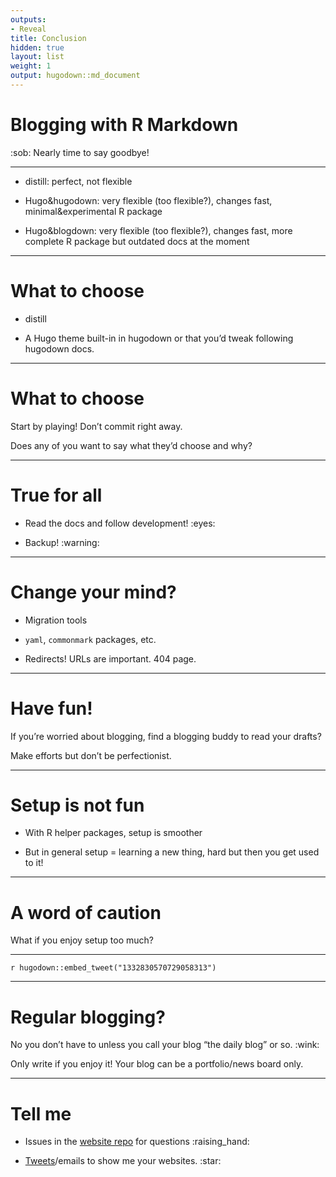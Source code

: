```yaml
---
outputs:
- Reveal
title: Conclusion
hidden: true
layout: list
weight: 1
output: hugodown::md_document
---
```


# Blogging with R Markdown

:sob: Nearly time to say goodbye!

---

* distill: perfect, not flexible

* Hugo&hugodown: very flexible (too flexible?), changes fast, minimal&experimental R package

* Hugo&blogdown: very flexible (too flexible?), changes fast, more complete R package but outdated docs at the moment

---

# What to choose

* distill

* A Hugo theme built-in in hugodown or that you'd tweak following hugodown docs.

---

# What to choose

Start by playing! Don't commit right away.

Does any of you want to say what they'd choose and why?

---

# True for all

* Read the docs and follow development! :eyes:

* Backup! :warning:

---

# Change your mind?

* Migration tools

* `yaml`, `commonmark` packages, etc.

* Redirects! URLs are important. 404 page.

---

# Have fun!

If you're worried about blogging, find a blogging buddy to read your drafts?

Make efforts but don't be perfectionist.

---

# Setup is not fun

* With R helper packages, setup is smoother

* But in general setup = learning a new thing, hard but then you get used to it!

---

# A word of caution

What if you enjoy setup too much?

---

`r hugodown::embed_tweet("1332830570729058313")`

---

# Regular blogging?

No you don't have to unless you call your blog "the daily blog" or so. :wink:

Only write if you enjoy it! Your blog can be a portfolio/news board only.

---

# Tell me

* Issues in the [website repo](https://github.com/maelle/rmd-blogging-jozi/issues) for questions  :raising_hand:

* [Tweets](https://twitter.com/ma_salmon)/emails to show me your websites. :star:
